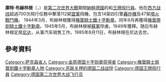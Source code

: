 {{Expand language|1=en|time=2020-07-19T06:08:55+00:00}}
{{Infobox military person
|name=庫特·布赫林根<br>Kurt Bühligen
|birth_date={{birth date|1917|12|13|df=y}}
|death_date={{death date and age|1985|8|11|1917|12|13|df=y}}
|birth_place=[[萨克森省|萨克森省]]
|death_place= [[尼达|尼达]]
|placeofburial=尼達城市墓地<br>City cemetery at Nidda
|image=<!-- 檔案不存在 Kurt Bühlingen.jpg ，可從英文維基百科取得 -->
|caption=Kurt Bühligen
|nickname=
|allegiance={{flag|Nazi Germany}}
|branch={{Luftwaffe}}
|serviceyears=[[1936年|1936年]]–[[1945年|1945年]]
|rank={{link-en|中校|Oberstleutnant}} 
|commands= 4./[[第2戰鬥機聯隊_(納粹德國)|第2戰鬥機聯隊]]、II./[[第2戰鬥機聯隊_(納粹德國)|第2戰鬥機聯隊]]、[[第2戰鬥機聯隊_(納粹德國)|第2戰鬥機聯隊]]
|unit=[[第2戰鬥機聯隊_(納粹德國)|第2戰鬥機聯隊]]
|battles={{hidden
|''戰役''
|[[第二次世界大战|第二次世界大战]]
*[[不列顛戰役|不列顛戰役]]
*[[北非戰場|北非戰場]]
*[[西方战线_(第二次世界大战)|西方战线]]
:*[[迪耶普戰役|迪耶普戰役]]
*[[地板行動|地板行動]]
*[[第二次世界大戰對德國的戰略轟炸|第二次世界大戰對德國的戰略轟炸]]
|-
|headerstyle=background:#dbdbdb
|style=text-align:center;
}}
|awards=[[骑士铁十字勋章|骑士铁十字勋章]]
|laterwork=汽車銷售
}}
'''庫特·布赫林根'''（{{lang-de|Kurt Bühligen}}，{{bd|1917年|12月13日|1985年|8月11日}}）是[[第二次世界大戰|第二次世界大戰]]期間[[納粹德國|納粹德國]]的{{en-link|空軍中校|Wing commander (rank)}}和[[王牌飛行員|王牌飛行員]]。他在[[西方战线_(第二次世界大战)|西方战线]]超過700次飛行任務中擊落112架[[同盟國|盟軍]]飛機，包含14架四引擎[[轟炸機|轟炸機]]及47架[[噴火戰鬥機|噴火戰鬥機]]。
1944年3月，布赫林根獲得[[橡葉騎士鐵十字勳章|橡葉騎士鐵十字勳章]]。同年8月再獲得[[橡葉帶劍騎士鐵十字勳章|橡葉帶劍騎士鐵十字勳章]]。1945年5月，布赫林根被[[蘇軍|蘇軍]]俘虜。1949年獲釋。随后布赫林根定居[[尼达|尼达]]，从事汽车销售工作。1985年8月11日，布赫林根在尼达去世。

== 參考資料 ==
{{reflist}}

{{Germany-mil-bio-stub}}
{{authority control}}
{{DEFAULTSORT:Bühligen,Kurt}}
[[Category:萨克森省人|Category:萨克森省人]]
[[Category:金质德国十字勋章获得者|Category:金质德国十字勋章获得者]]
[[Category:橡葉騎士佩寶劍鐵十字勳章人物|Category:橡葉騎士佩寶劍鐵十字勳章人物]]
[[Category:苏联关押的德国二战战俘|Category:苏联关押的德国二战战俘]]
[[Category:德国王牌飛行員|Category:德国王牌飛行員]]
[[Category:德国第二次世界大战飞行员|Category:德国第二次世界大战飞行员]]